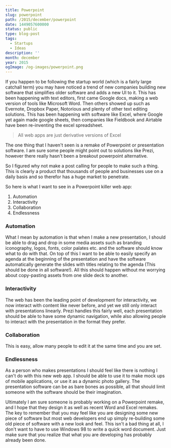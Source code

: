 ```yaml
---
title: Powerpoint
slug: powerpoint
path: /2015/december/powerpoint
date: 1449057600000
status: public
type: blog-post
tags:
  - Startups
  - Ideas
description: ''
month: december
year: 2015
ogImage: /og-images/powerpoint.png
---
```




If you happen to be following the startup world (which is a fairly large
catchall term) you may have noticed a trend of new companies building new
software that simplifies older software and adds a new UI to it. This has been
happening with text editors, first came Google docs, making a web version of
tools like Microsoft Word. Then others showed up such as Evernote, Dropbox
Paper, Notorious and plenty of other text editing solutions. This has been
happening with software like Excel, where Google yet again made google sheets,
then companies like Fieldbook and Airtable have been re-inventing the excel
spreadsheet.

> All web apps are just derivative versions of Excel

The one thing that I haven't seen is a remake of Powerpoint or presentation
software. I am sure some people might point out to solutions like Prezi, however
there really hasn't been a breakout powerpoint alternative.

So I figured why not make a post calling for people to make such a thing. This
is clearly a product that thousands of people and businesses use on a daily
basis and so therefor has a huge market to penetrate.

So here is what I want to see in a Powerpoint killer web app:

1. Automation
2. Interactivity
3. Collaboration
4. Endlessness

### Automation

What I mean by automation is that when I make a new presentation, I should be
able to drag and drop in some media assets such as branding iconography, logos,
fonts, color palates etc. and the software should know what to do with that. On
top of this I want to be able to easily specify an agenda at the beginning of
the presentation and have the software automatically generate the slides with
titles relating to the agenda (This should be done in all software!). All this
should happen without me worrying about copy-pasting assets from one slide deck
to another.

### Interactivity

The web has been the leading point of development for interactivity, we now
interact with content like never before, and yet we still only interact with
presentations linearly. Prezi handles this fairly well, each presentation should
be able to have some dynamic navigation, while also allowing people to interact
with the presentation in the format they prefer.

### Collaboration

This is easy, allow many people to edit it at the same time and you are set.

### Endlessness

As a person who makes presentations I should feel like there is nothing I can't
do with this new web app. I should be able to use it to make mock ups of mobile
applications, or use it as a dynamic photo gallery. The presentation software
can be as bare bones as possible, all that should limit someone with the
software should be their imagination.

Ultimately I am sure someone is probably working on a Powerpoint remake, and I
hope that they design it as well as recent Word and Excel remakes. The key to
remember that you may feel like you are designing some new piece of software but
most web developers end up simply re-building some old piece of software with a
new look and feel. This isn't a bad thing at all, I don't want to have to use
Windows 98 to write a quick word document. Just make sure that you realize that
what you are developing has probably already been done.

